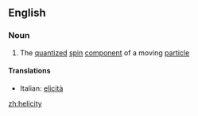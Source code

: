 ==English==

===Noun===
{{wikipedia}}
{{en-noun|helicities}}

#{{physics}} The [[quantized]] [[spin]] [[component]] of a moving [[particle]]

====Translations====
{{top}}
*Italian: [[elicità]] {{f}}
{{mid}}

{{bottom}}

[[zh:helicity]]